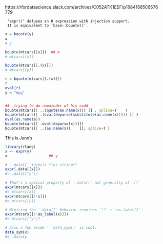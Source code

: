 https://rfordatascience.slack.com/archives/C052ATK1ESF/p1684168506576779



     ‘expr()’ defuses an R expression with injection support.
     It is equivalent to ‘base::bquote()’.
```r

x = bquote(y)
x
# y

bquote(mtcars[[x]])  ## x
# mtcars[[x]]

bquote(mtcars[[.(x)]])
# mtcars[[y]]

r = bquote(mtcars[[.(x)]])
r
eval(r)
y = "mpg"


##  trying to do remainder of his codd
bquote(mtcars[[ ..(quote(as.name(x))) ]] , splice=T    )
bquote(mtcars[[ .(eval(deparse(substitute(as.name(x))))) ]] )
eval(as.name(a))
bquote(mtcars[[ .eval(deparse(x))]])
bquote(mtcars[[ ..(as.name(x))    ]], splice=T )
```


This is June's
```r
library(rlang)
x <- expr(y)
x                   ## y

# `.data[[` injects **as string**
expr(.data[[x]])
#> .data[["y"]]

# That's a special property of `.data[[` not generally of `[[`
expr(mtcars[[x]])
#> mtcars[[x]]
expr(mtcars[[!!x]])
#> mtcars[[y]]

# Mimicing the `.data[[` behavior requires `!!` + `as_label()`
expr(mtcars[[!!as_label(x)]])
#> mtcars[["y"]]

# Also a fun aside - `data_sym()` is cool:
data_sym(x)
#> .data$y
```

